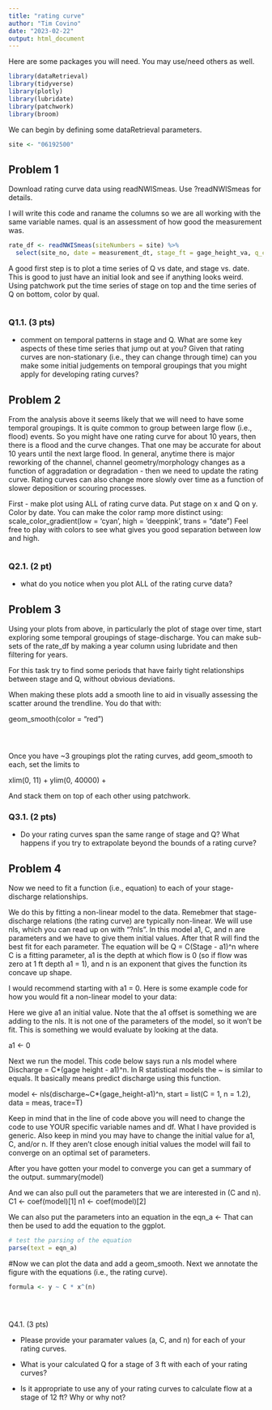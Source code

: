 ```yaml
---
title: "rating curve"
author: "Tim Covino"
date: "2023-02-22"
output: html_document
---
```


Here are some packages you will need. You may use/need others as well. 
```r
library(dataRetrieval)
library(tidyverse)
library(plotly)
library(lubridate)
library(patchwork)
library(broom)
```

We can begin by defining some dataRetrieval parameters. 
```r

site <- "06192500"

```

## Problem 1 

Download rating curve data using readNWISmeas. Use ?readNWISmeas for details. 

I will write this code and raname the columns so we are all working with the same variable names. qual is an assessment of how good the measurement was. 
```r
rate_df <- readNWISmeas(siteNumbers = site) %>% 
  select(site_no, date = measurement_dt, stage_ft = gage_height_va, q_cfs = discharge_va, qual = measured_rating_diff)

```

A good first step is to plot a time series of Q vs date, and stage vs. date. This is good to just have an initial look and see if anything looks weird. Using patchwork put the time series of stage on top and the time series of Q on bottom, color by qual. 
```r

```

### Q1.1. (3 pts)

- comment on temporal patterns in stage and Q. What are some key aspects of these time series that jump out at you? Given that rating curves are non-stationary (i.e., they can change through time) can you make some initial judgements on temporal groupings that you might apply for developing rating curves?  

## Problem 2

From the analysis above it seems likely that we will need to have some temporal groupings. It is quite common to group between large flow (i.e., flood) events. So you might have one rating curve for about 10 years, then there is a flood and the curve changes. That one may be accurate for about 10 years until the next large flood. In general, anytime there is major reworking of the channel, channel geometry/morphology changes as a function of aggradation or degradation - then we need to update the rating curve. Rating curves can also change more slowly over time as a function of slower deposition or scouring processes. 

First - make plot using ALL of rating curve data. Put stage on x and Q on y. Color by date. 
You can make the color ramp more distinct using:
scale_color_gradient(low = 'cyan', high = 'deeppink', trans = "date")
Feel free to play with colors to see what gives you good separation between low and high. 

```r

  
```

### Q2.1. (2 pt)
- what do you notice when you plot ALL of the rating curve data? 


## Problem 3

Using your plots from above, in particularly the plot of stage over time, start exploring some temporal groupings of stage-discharge. You can make sub-sets of the rate_df by making a year column using lubridate and then filtering for years.

For this task try to find some periods that have fairly tight relationships between stage and Q, without obvious deviations. 

When making these plots add a smooth line to aid in visually assessing the scatter around the trendline. You do that with:

 geom_smooth(color = "red")

```r


```


```r


```

```r


```

Once you have ~3 groupings plot the rating curves, add geom_smooth to each, set the limits to 

xlim(0, 11) +
ylim(0, 40000) +

And stack them on top of each other using patchwork. 

### Q3.1. (2 pts)

- Do your rating curves span the same range of stage and Q? What happens if you try to extrapolate beyond the bounds of a rating curve? 




## Problem 4

Now we need to fit a function (i.e., equation) to each of your stage-discharge relationships. 

We do this by fitting a non-linear model to the data. Remebmer that stage-discharge relations (the rating curve) are typically non-linear. We will use nls, which you can read up on with “?nls”. In this model a1, C, and n are parameters and we have to give them initial values. After that R will find the best fit for each parameter. The equation will be Q = C(Stage - a1)^n where C is a fitting parameter, a1 is the depth at which flow is 0 (so if flow was zero at 1 ft depth a1 = 1), and n is an exponent that gives the function its concave up shape.

I would recommend starting with a1 = 0. Here is some example code for how you would fit a non-linear model to your data:

Here we give a1 an initial value. Note that the a1 offset is something we are adding to the nls. It is not one of the parameters of the model, so it won't be fit. This is something we would evaluate by looking at the data. 

a1 <- 0 

Next we run the model. This code below says run a nls model where Discharge = C*(gage height - a1)^n. In R statistical models the ~ is similar to equals. It basically means predict discharge using this function. 

model <- nls(discharge~C*(gage_height-a1)^n, start = list(C = 1, n = 1.2), data = meas, trace=T)

Keep in mind that in the line of code above you will need to change the code to use YOUR specific variable names and df. What I have provided is generic. Also keep in mind you may have to change the initial value for a1, C, and/or n. If they aren't close enough initial values the model will fail to converge on an optimal set of parameters. 

After you have gotten your model to converge you can get a summary of the output. 
summary(model)

And we can also pull out the parameters that we are interested in (C and n).
C1 <- coef(model)[1]
n1 <- coef(model)[2]

We can also put the parameters into an equation in the eqn_a <- 
That can then be used to add the equation to the ggplot. 
```r



# test the parsing of the equation
parse(text = eqn_a)

```


#Now we can plot the data and add a geom_smooth. Next we annotate the figure with the equations (i.e., the rating curve).
```r

formula <- y ~ C * x^(n)


  
```



Q4.1. (3 pts)

- Please provide your paramater values (a, C, and n) for each of your rating curves. 

- What is your calculated Q for a stage of 3 ft with each of your rating curves? 

- Is it appropriate to use any of your rating curves to calculate flow at a stage of 12 ft? Why or why not? 
